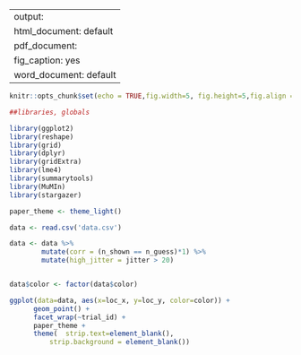 

---
output:
  html_document: default
  pdf_document:
    fig_caption: yes
  word_document: default
---

```r
knitr::opts_chunk$set(echo = TRUE,fig.width=5, fig.height=5,fig.align = "center",cache=TRUE)
```


```r
##libraries, globals

library(ggplot2)
library(reshape)
library(grid)
library(dplyr)
library(gridExtra)
library(lme4)
library(summarytools)
library(MuMIn)
library(stargazer)

paper_theme <- theme_light()


```


```r
data <- read.csv('data.csv')

data <- data %>%
        mutate(corr = (n_shown == n_guess)*1) %>%
        mutate(high_jitter = jitter > 20) 


data$color <- factor(data$color)
```


```r

ggplot(data=data, aes(x=loc_x, y=loc_y, color=color)) +
      geom_point() +
      facet_wrap(~trial_id) +
      paper_theme + 
      theme(  strip.text=element_blank(),
          strip.background = element_blank())



```

 